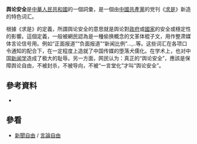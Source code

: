{{NPOV|time=2012-01-02}}
{{legal}}
'''舆论安全'''是[[中華人民共和國|中華人民共和國]]的一個詞彙，是一個由[[中國共產黨|中國共產黨]]的党刊《[[求是|求是]]》新造的特色词汇。

根據《求是》的定義，所謂舆论安全的意思就是舆论對[[政府|政府]]或[[國家|國家]]的安全或穩定性的影響。這個定義，一般被網民認為是一種偷换概念的文革体棍子文，用作整肃媒体言论信号用。例如“正面报道”“负面报道”“新闻比例”...,..等。这些词汇在各项口令通知的配合下，在一定程度上造就了中国传媒的堕落犬儒化。在学术上，也对中国[[新闻学|新闻学]]造成了极大的耻辱。另一方面，网民认为：真正的“舆论安全”，應該是保障舆论自由，不被封杀，不被导向，不被“一言堂化”才叫“舆论安全”。

== 參考資料 ==
* {{cite news| url=http://news.xinhuanet.com/theory/2009-05/27/content_11440553.htm| title=《论国家舆论安全》| publisher=新華網| date=2009-05-27| accessdate=2009-06-06| deadurl=yes| archiveurl=https://web.archive.org/web/20090530104040/http://news.xinhuanet.com/theory/2009-05/27/content_11440553.htm| archivedate=2009-05-30}}

== 參看 ==
* [[新聞自由|新聞自由]] / [[言論自由|言論自由]]
{{法律小作品}}